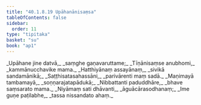 ```yaml
---
title: "40.1.8.19 Upāhanānisaṃsa"
tableOfContents: false
sidebar:
  order: 11
type: "tipitaka"
basket: "su"
book: "ap1"
---
```



<DynamicBreadcrumb />

<Division number="142" book="ap1">

<Paragraph number="4439" type="verses" book="ap1">
_Upāhane jine datvā,_  
_saṃghe gaṇavaruttame;_  
_Tīṇānisaṃse anubhomi,_  
_kammānucchavike mama._  

</Paragraph>

</Division>
<Division number="143" book="ap1">

<Paragraph number="4440" type="verses" book="ap1">
_Hatthiyānaṃ assayānaṃ,_  
_sivikā sandamānikā;_  
_Saṭṭhisatasahassāni,_  
_parivārenti maṃ sadā._  

</Paragraph>

</Division>
<Division number="144" book="ap1">

<Paragraph number="4441" type="verses" book="ap1">
_Maṇimayā tambamayā,_  
_soṇṇarajatapādukā;_  
_Nibbattanti paduddhāre,_  
_bhave saṃsarato mama._  

</Paragraph>

</Division>
<Division number="145" book="ap1">

<Paragraph number="4442" type="verses" book="ap1">
_Niyāmaṃ sati dhāvanti,_  
_āguācārasodhanaṃ;_  
_Ime guṇe paṭilabhe,_  
_tassa nissandato ahaṃ._
</Paragraph>
</Division>